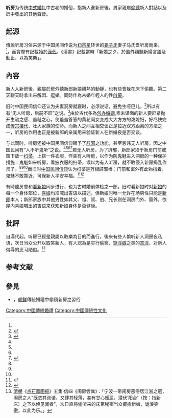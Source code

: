 '''听房'''为传统[[中式婚礼|中式婚礼]]中古老的婚俗，指新人進新房後，男家親屬[[偷聽|偷聽]]新人對話以及房中發出的其他聲音。
==起源==
傳說听房习俗来源于中国民间传说为[[扫帚星|扫帚星]]转世的[[姜子牙|姜子牙]]妻子马氏爱听房而来。<ref name=nmgbtdqjhsxk/>，而實際有記載始於[[漢代|漢代]]。《漢書》記載當時「新婚之夕，於窗外竊聽新婦言語及動止，以為笑樂」。
==內容==
新人入新房後，親屬於房外聽新郎新娘親熱的動靜，也有些會躲在床下偷聽。第二天聊天時拿出來解悶、逗樂。同時作為未婚年輕人的性[[啟蒙|啟蒙]]。

旧时中国民间信仰还认为夫妻洞房就寝时，必须说话，避免生哑巴儿，<ref name=sszqdfjgdjhxsnzdm>{{cite web | url=http://k.sina.cn/article_5096942966_12fcd2d76034002n84.html?kfrome=mood&local=&subch=0&vt=4 | title=史上最全福建各地结婚习俗，你知道吗？ | access-date=2017年9月29日 | archive-url=https://web.archive.org/web/20180409233728/http://k.sina.cn/article_5096942966_12fcd2d76034002n84.html?kfrome=mood&local=&subch=0&vt=4 | archive-date=2018年4月9日 | dead-url=yes }}</ref>所以有有“无人听房，后嗣不旺”之说。<ref name=msfqhj>{{cite web| url=http://www.jnlib.net.cn/jnfq/m1.html| title=民俗风情·婚嫁| access-date=2018年| archive-date=2012-07-22| archive-url=https://web.archive.org/web/20120722161937/http://www.jnlib.net.cn/jnfq/m1.html| dead-url=yes}}</ref>由於古代多為[[包办婚姻|包办婚姻]],素未谋面的新人要赶紧抛开生疏之感、羞耻之心，使羞羞答答的黄花闺女变成大大方方的泼媳妇，好尽快完成[[传宗接代|传宗接代]]、壮大家族的使命。而新人之间互相交谈正是拉近双方距离的方法之一，听房的作用也正是被新郎的亲属用来验证新人在新婚夜是否交谈。

与此同时，听房还被中国民间信仰赋予了[[辟邪|辟邪]]之功能，甚至忌讳无人听房，因之中国民间有“人不听鬼听”之说。<ref name=zhonghuajinji/><ref name=hnszmszrslyhjls/><ref name=hnszmszrslyhjls/><ref name=dfhznnb>{{cite web| url=http://cul.sohu.com/s2013/naodongfang/ | title=洞房花烛闹哪般 | date=2018年|archive-date=2021年1月19日|archive-url=https://web.archive.org/web/20201122025221/https://cul.sohu.com/s2013/naodongfang/ |dead-url=no }}</ref>若无人听房，为了辟邪，新郎家须于新房门前或窗下放一[[扫帚|扫帚]]，上搭一件衣服，佯装有人听房，以作为防鬼魅进入洞房的一种保护措施：鬼魅如来听房，看披衣服的扫帚，误以为有人听房，就不敢侵入新房捣乱作祟了。<ref name=zhonghuajinji/><ref name=hnszmszrslyhjls/><ref name=dfhznnb/>而旧时[[中国民间信仰|中国民间信仰]]认为扫帚是万根辟邪棒；门前和窗外有此物挡着，鬼魅不敢靠近，可保新人平安幸福。<ref name=lianyunganghunjiaxisu>{{cite web| url=http://www.lygfeiyi.com/zstd/Info.asp?infoid=2092| title=连云港嫁娶习俗| access-date=2012年11月12日| archive-date=2018年4月9日| archive-url=https://web.archive.org/web/20180409233759/http://www.lygfeiyi.com/zstd/Info.asp?infoid=2092| dead-url=yes}}</ref><ref name=lgjsqxldtxnxjyk>{{cite web | url=http://wemedia.ifeng.com/22971733/wemedia.shtml | title=老规矩睡前新郎得替新娘先解一衣扣，新娘接着做的新郎一生难明白 | access-date=2017年7月20日 | archive-date=2021年1月19日 | archive-url=https://web.archive.org/web/20210119225527/http://wemedia.ifeng.com/22971733/wemedia.shtml | dead-url=no }}</ref>

有時聽房會和[[看新娘|看新娘]]同步进行，也为古时婚前体检之一部。旧时看新娘时对[[新娘|新娘]]的每一个身体部位，[[喜娘|喜娘]]均须喊出吉语以描述，但新娘时唯一允许在场男性只能是[[新郎|新郎]]本人；新郎家族中其他男性如其父、祖、叔、伯、兄长则在洞房门外、窗外，依屋内喜娘喊出的吉语来获知新娘身体是否健康。
==批評==
自漢代起，听房已經是親屬以取樂為目的而進行。後來有些人偷听新人洞房夜私语，次日当众公开以取笑新人，有人認為是实行偷窥、[[窥淫癖|窥淫癖]]之类的[[意淫|意淫]]，对新人侮辱的恶习陋俗。<ref name=dszhbnfcf>[[清朝|清朝]]《[[点石斋画报|点石斋画报]]》五集·信四《闹房尝粪》：「宁波一带闹房恶俗居江浙之冠，闹房之人“既恣其诙谐，又肆其轻薄，甚有甘心蠖屈，潜伏‘阳台’（按：指新床）之下以侦见闻者”，次日直将偷听来的床第秘密当众揶揄新娘，谑浪笑傲，以此为乐。」</ref>

==参考文献==
{{reflist}}

==參見==
*{{link-ja|窺房|新婚初夜覗き}}，[[朝鮮_(稱謂)|朝鮮]]傳統婚禮中偷窺新房之習俗

[[Category:中國傳統婚禮|Category:中國傳統婚禮]]
[[Category:中國傳統性文化|Category:中國傳統性文化]]
